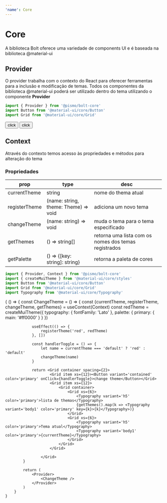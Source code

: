 ```yaml
---
'name': Core
---
```



# Core

A biblioteca Bolt oferece uma variedade de components UI e é baseada na biblioteca @material-ui

## Provider

O provider trabalha com o contexto do React para oferecer ferramentas para a inclusão e modificação de temas.
Todos os componentes da biblioteca @material-ui poderá ser utilizado dentro do tema utilizando o componente **Provider**

```javascript
import { Provider } from '@pismo/bolt-core'
import Button from '@material-ui/core/Button'
import Grid from '@material-ui/core/Grid'
```

<Playground>
  <Provider>
    <Grid container spacing={2}>
      <Grid item>
        <Button variant='contained' color='primary'>
          click
        </Button>
      </Grid>
      <Grid item>
        <Button variant='contained' color='secondary'>
          click
        </Button>
      </Grid>
    </Grid>
  </Provider>
</Playground>

## Context

Através do contexto temos acesso às propriedades e métodos para alteração do tema

### Propriedades

| **prop**      | **type**                             | **desc**                                             |
| ------------- | ------------------------------------ | ---------------------------------------------------- |
| currentTheme  | string                               | nome do thema atual                                  |
| registerTheme | (name: string, theme: Theme) => void | adiciona um novo tema                                |
| changeTheme   | (name: string) => void               | muda o tema para o tema especificado                 |
| getThemes     | () => string[]                       | retorna uma lista com os nomes dos temas registrados |
| getPalette    | () => {[key: string]: string}        | retorna a paleta de cores                            |

```javascript
import { Provider, Context } from '@pismo/bolt-core'
import { createMuiTheme } from '@material-ui/core/styles'
import Button from '@material-ui/core/Button'
import Grid from '@material-ui/core/Grid'
import Typography from '@material-ui/core/Typography'
```

<Playground>
    {
        () => {
            const ChangeTheme = () => {
                const {currentTheme, registerTheme, changeTheme, getThemes} = useContext(Context)
                const redTheme = createMuiTheme({
                    typography: {
                        fontFamily: 'Lato'
                    },
                    palette: {
                        primary: {
                            main: '#ff0000'
                        }
                    }
                })

                useEffect(() => {
                    registerTheme('red', redTheme)
                }, [])

                const handlerToggle = () => {
                    let name = currentTheme === 'default' ? 'red' : 'default'
                    changeTheme(name)
                }

                return <Grid container spacing={2}>
                        <Grid item xs={12}><Button variant='contained' color='primary' onClick={handlerToggle}>change theme</Button></Grid>
                        <Grid item xs={12}>
                            <Grid container>
                                <Grid xs={6}>
                                    <Typography variant='h5' color='primary'>lista de themas</Typography>
                                    {getThemes().map(k => <Typography variant='body1' color='primary' key={k}>{k}</Typography>)}
                                </Grid>
                                <Grid xs={6}>
                                    <Typography variant='h5' color='primary'>Tema atual</Typography>
                                    <Typography variant='body1' color='primary'>{currentTheme}</Typography>
                                </Grid>
                            </Grid>
                        </Grid>

                    </Grid>
            }

            return (
                <Provider>
                    <ChangeTheme />
                </Provider>
            )
        }
    }

</Playground>
